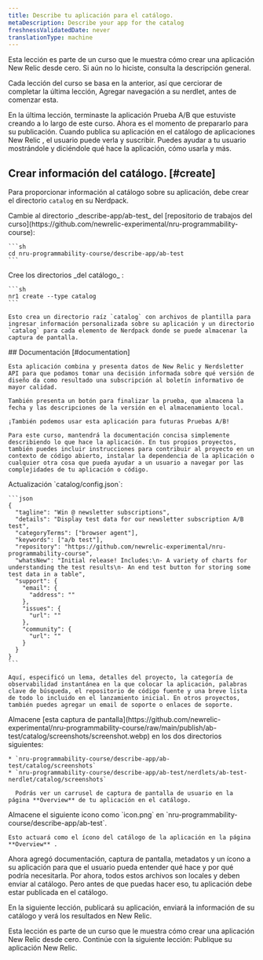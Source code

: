 ```yaml
---
title: Describe tu aplicación para el catálogo.
metaDescription: Describe your app for the catalog
freshnessValidatedDate: never
translationType: machine
---
```


<Callout variant="tip">
  Esta lección es parte de un curso que le muestra cómo crear una aplicación New Relic desde cero. Si aún no lo hiciste, consulta la descripción general.

  Cada lección del curso se basa en la anterior, así que cerciorar de completar la última lección, Agregar navegación a su nerdlet, antes de comenzar esta.
</Callout>

En la última lección, terminaste la aplicación Prueba A/B que estuviste creando a lo largo de este curso. Ahora es el momento de prepararlo para su publicación. Cuando publica su aplicación en el catálogo de aplicaciones New Relic , el usuario puede verla y suscribir. Puedes ayudar a tu usuario mostrándole y diciéndole qué hace la aplicación, cómo usarla y más.

## Crear información del catálogo. [#create]

Para proporcionar información al catálogo sobre su aplicación, debe crear el directorio `catalog` en su Nerdpack.

<Steps>
  <Step>
    Cambie al directorio _describe-app/ab-test_ del [repositorio de trabajos del curso](https://github.com/newrelic-experimental/nru-programmability-course):

    ```sh
    cd nru-programmability-course/describe-app/ab-test
    ```
  </Step>

  <Step>
    Cree los directorios _del catálogo_ :

    ```sh
    nr1 create --type catalog
    ```

    Esto crea un directorio raíz `catalog` con archivos de plantilla para ingresar información personalizada sobre su aplicación y un directorio `catalog` para cada elemento de Nerdpack donde se puede almacenar la captura de pantalla.
  </Step>

  <Step>
    ## Documentación [#documentation]

    Esta aplicación combina y presenta datos de New Relic y Nerdsletter API para que podamos tomar una decisión informada sobre qué versión de diseño da como resultado una subscripción al boletín informativo de mayor calidad.

    También presenta un botón para finalizar la prueba, que almacena la fecha y las descripciones de la versión en el almacenamiento local.

    ¡También podemos usar esta aplicación para futuras Pruebas A/B!

    Para este curso, mantendrá la documentación concisa simplemente describiendo lo que hace la aplicación. En tus propios proyectos, también puedes incluir instrucciones para contribuir al proyecto en un contexto de código abierto, instalar la dependencia de la aplicación o cualquier otra cosa que pueda ayudar a un usuario a navegar por las complejidades de tu aplicación o código.
  </Step>

  <Step>
    Actualización `catalog/config.json`:

    ```json
    {
      "tagline": "Win @ newsletter subscriptions",
      "details": "Display test data for our newsletter subscription A/B test",
      "categoryTerms": ["browser agent"],
      "keywords": ["a/b test"],
      "repository": "https://github.com/newrelic-experimental/nru-programmability-course",
      "whatsNew": "Initial release! Includes:\n- A variety of charts for understanding the test results\n- An end test button for storing some test data in a table",
      "support": {
        "email": {
          "address": ""
        },
        "issues": {
          "url": ""
        },
        "community": {
          "url": ""
        }
      }
    }
    ```

    Aquí, especificó un lema, detalles del proyecto, la categoría de observabilidad instantánea en la que colocar la aplicación, palabras clave de búsqueda, el repositorio de código fuente y una breve lista de todo lo incluido en el lanzamiento inicial. En otros proyectos, también puedes agregar un email de soporte o enlaces de soporte.
  </Step>

  <Step>
    Almacene [esta captura de pantalla](https://github.com/newrelic-experimental/nru-programmability-course/raw/main/publish/ab-test/catalog/screenshots/screenshot.webp) en los dos directorios siguientes:

    * `nru-programmability-course/describe-app/ab-test/catalog/screenshots`
    * `nru-programmability-course/describe-app/ab-test/nerdlets/ab-test-nerdlet/catalog/screenshots`

      Podrás ver un carrusel de captura de pantalla de usuario en la página **Overview** de tu aplicación en el catálogo.
  </Step>

  <Step>
    Almacene el siguiente icono como `icon.png` en `nru-programmability-course/describe-app/ab-test`.

    Esto actuará como el ícono del catálogo de la aplicación en la página **Overview** .
  </Step>
</Steps>

Ahora agregó documentación, captura de pantalla, metadatos y un ícono a su aplicación para que el usuario pueda entender qué hace y por qué podría necesitarla. Por ahora, todos estos archivos son locales y deben enviar al catálogo. Pero antes de que puedas hacer eso, tu aplicación debe estar publicada en el catálogo.

En la siguiente lección, publicará su aplicación, enviará la información de su catálogo y verá los resultados en New Relic.

<Callout variant="tip">
  Esta lección es parte de un curso que le muestra cómo crear una aplicación New Relic desde cero. Continúe con la siguiente lección: Publique su aplicación New Relic.
</Callout>
